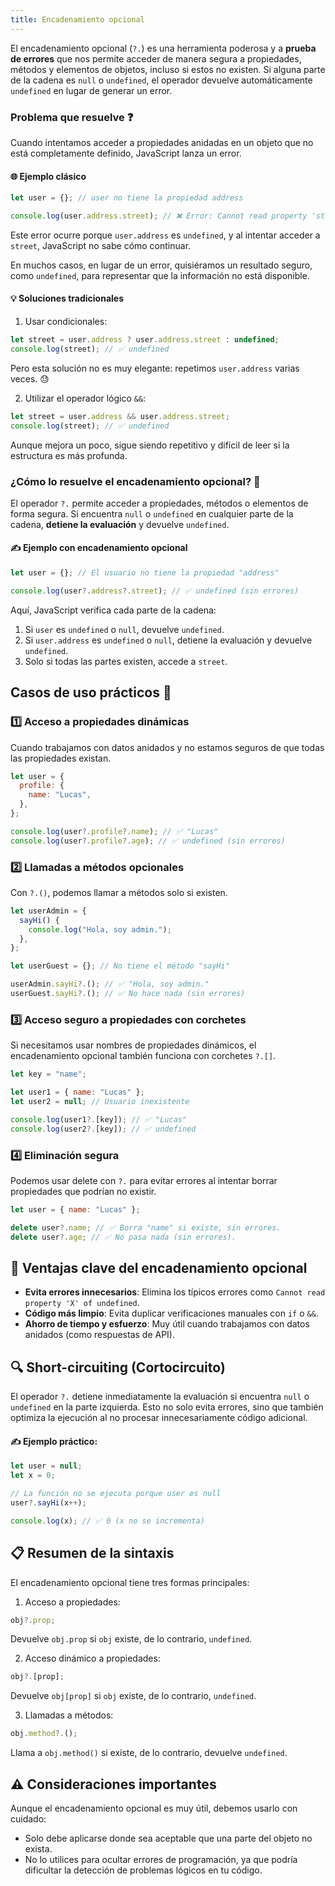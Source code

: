 ```yaml
---
title: Encadenamiento opcional
---
```


El encadenamiento opcional (`?.`) es una herramienta poderosa y a **prueba de errores** que nos permite acceder de manera segura a propiedades, métodos y elementos de objetos, incluso si estos no existen. Si alguna parte de la cadena es `null` o `undefined`, el operador devuelve automáticamente `undefined` en lugar de generar un error.

### Problema que resuelve ❓

Cuando intentamos acceder a propiedades anidadas en un objeto que no está completamente definido, JavaScript lanza un error.

#### 🌐 Ejemplo clásico

```js
let user = {}; // user no tiene la propiedad address

console.log(user.address.street); // ❌ Error: Cannot read property 'street' of undefined
```

Este error ocurre porque `user.address` es `undefined`, y al intentar acceder a `street`, JavaScript no sabe cómo continuar.

En muchos casos, en lugar de un error, quisiéramos un resultado seguro, como `undefined`, para representar que la información no está disponible.

#### 💡 Soluciones tradicionales

1. Usar condicionales:

```js
let street = user.address ? user.address.street : undefined;
console.log(street); // ✅ undefined
```

Pero esta solución no es muy elegante: repetimos `user.address` varias veces. 😓

2. Utilizar el operador lógico `&&`:

```js
let street = user.address && user.address.street;
console.log(street); // ✅ undefined
```

Aunque mejora un poco, sigue siendo repetitivo y difícil de leer si la estructura es más profunda.

### ¿Cómo lo resuelve el encadenamiento opcional? 🌟

El operador `?.` permite acceder a propiedades, métodos o elementos de forma segura. Si encuentra `null` o `undefined` en cualquier parte de la cadena, **detiene la evaluación** y devuelve `undefined`.

#### ✍️ Ejemplo con encadenamiento opcional

```js
let user = {}; // El usuario no tiene la propiedad "address"

console.log(user?.address?.street); // ✅ undefined (sin errores)
```

Aquí, JavaScript verifica cada parte de la cadena:

1. Si `user` es `undefined` o `null`, devuelve `undefined`.
2. Si `user.address` es `undefined` o `null`, detiene la evaluación y devuelve `undefined`.
3. Solo si todas las partes existen, accede a `street`.

## Casos de uso prácticos 🚀

### 1️⃣ Acceso a propiedades dinámicas

Cuando trabajamos con datos anidados y no estamos seguros de que todas las propiedades existan.

```js
let user = {
  profile: {
    name: "Lucas",
  },
};

console.log(user?.profile?.name); // ✅ "Lucas"
console.log(user?.profile?.age); // ✅ undefined (sin errores)
```

### 2️⃣ Llamadas a métodos opcionales

Con `?.()`, podemos llamar a métodos solo si existen.

```js
let userAdmin = {
  sayHi() {
    console.log("Hola, soy admin.");
  },
};

let userGuest = {}; // No tiene el método "sayHi"

userAdmin.sayHi?.(); // ✅ "Hola, soy admin."
userGuest.sayHi?.(); // ✅ No hace nada (sin errores)
```

### 3️⃣ Acceso seguro a propiedades con corchetes

Si necesitamos usar nombres de propiedades dinámicos, el encadenamiento opcional también funciona con corchetes `?.[]`.

```js
let key = "name";

let user1 = { name: "Lucas" };
let user2 = null; // Usuario inexistente

console.log(user1?.[key]); // ✅ "Lucas"
console.log(user2?.[key]); // ✅ undefined
```

### 4️⃣ Eliminación segura

Podemos usar delete con `?.` para evitar errores al intentar borrar propiedades que podrían no existir.

```js
let user = { name: "Lucas" };

delete user?.name; // ✅ Borra "name" si existe, sin errores.
delete user?.age; // ✅ No pasa nada (sin errores).
```

## 🚀 Ventajas clave del encadenamiento opcional

- **Evita errores innecesarios**: Elimina los típicos errores como `Cannot read property 'X' of undefined`.
- **Código más limpio**: Evita duplicar verificaciones manuales con `if` o `&&`.
- **Ahorro de tiempo y esfuerzo**: Muy útil cuando trabajamos con datos anidados (como respuestas de API).

## 🔍 Short-circuiting (Cortocircuito)

El operador `?.` detiene inmediatamente la evaluación si encuentra `null` o `undefined` en la parte izquierda. Esto no solo evita errores, sino que también optimiza la ejecución al no procesar innecesariamente código adicional.

#### ✍️ Ejemplo práctico:

```js
let user = null;
let x = 0;

// La función no se ejecuta porque user es null
user?.sayHi(x++);

console.log(x); // ✅ 0 (x no se incrementa)
```

## 📋 Resumen de la sintaxis

El encadenamiento opcional tiene tres formas principales:

1. Acceso a propiedades:

```js
obj?.prop;
```

Devuelve `obj.prop` si `obj` existe, de lo contrario, `undefined`.

2. Acceso dinámico a propiedades:

```js
obj?.[prop];
```

Devuelve `obj[prop]` si `obj` existe, de lo contrario, `undefined`.

3. Llamadas a métodos:

```js
obj.method?.();
```

Llama a `obj.method()` si existe, de lo contrario, devuelve `undefined`.

## ⚠️ Consideraciones importantes

Aunque el encadenamiento opcional es muy útil, debemos usarlo con cuidado:

- Solo debe aplicarse donde sea aceptable que una parte del objeto no exista.
- No lo utilices para ocultar errores de programación, ya que podría dificultar la detección de problemas lógicos en tu código.
